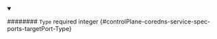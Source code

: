 
<details className="config-field" data-expandable="false" open>
<summary>

######## `Type` <span className="config-field-required" data-required="false">required</span> <span className="config-field-type">integer</span> <span className="config-field-default"></span> <span className="config-field-enum"></span> {#controlPlane-coredns-service-spec-ports-targetPort-Type}



</summary>



</details>
